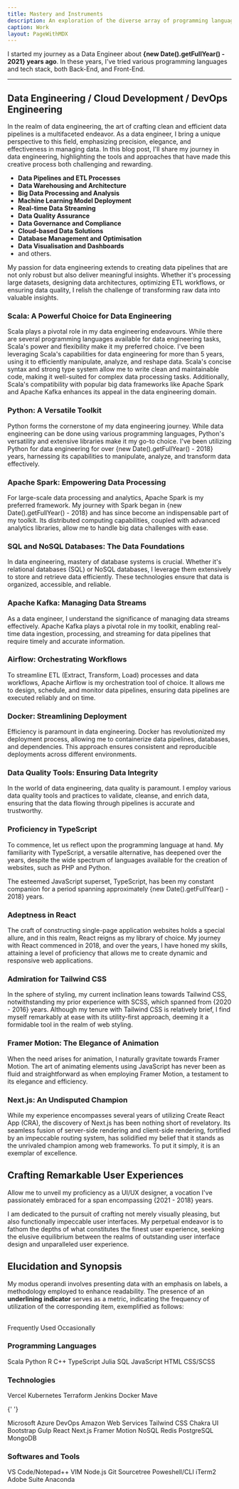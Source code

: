 ```yaml
---
title: Mastery and Instruments
description: An exploration of the diverse array of programming languages, libraries, and tools that have graced my repertoire.
caption: Work
layout: PageWithMDX
---
```



I started my journey as a Data Engineer about **{new Date().getFullYear() - 2021} years ago**. In these years, I've tried various programming languages and tech stack, both Back-End, and Front-End.

---

## Data Engineering / Cloud Development / DevOps Engineering

In the realm of data engineering, the art of crafting clean and efficient data pipelines is a multifaceted endeavor. As a data engineer, I bring a unique perspective to this field, emphasizing precision, elegance, and effectiveness in managing data. In this blog post, I'll share my journey in data engineering, highlighting the tools and approaches that have made this creative process both challenging and rewarding.

- **Data Pipelines and ETL Processes**
- **Data Warehousing and Architecture**
- **Big Data Processing and Analysis**
- **Machine Learning Model Deployment**
- **Real-time Data Streaming**
- **Data Quality Assurance**
- **Data Governance and Compliance**
- **Cloud-based Data Solutions**
- **Database Management and Optimisation**
- **Data Visualisation and Dashboards**
- and others.

My passion for data engineering extends to creating data pipelines that are not only robust but also deliver meaningful insights. Whether it's processing large datasets, designing data architectures, optimizing ETL workflows, or ensuring data quality, I relish the challenge of transforming raw data into valuable insights.

### Scala: A Powerful Choice for Data Engineering

Scala plays a pivotal role in my data engineering endeavours. While there are several programming languages available for data engineering tasks, Scala's power and flexibility make it my preferred choice. I've been leveraging Scala's capabilities for data engineering for more than 5 years, using it to efficiently manipulate, analyze, and reshape data.
Scala's concise syntax and strong type system allow me to write clean and maintainable code, making it well-suited for complex data processing tasks. Additionally, Scala's compatibility with popular big data frameworks like Apache Spark and Apache Kafka enhances its appeal in the data engineering domain.

### Python: A Versatile Toolkit

Python forms the cornerstone of my data engineering journey. While data engineering can be done using various programming languages, Python's versatility and extensive libraries make it my go-to choice. I've been utilizing Python for data engineering for over {new Date().getFullYear() - 2018} years, harnessing its capabilities to manipulate, analyze, and transform data effectively.

### Apache Spark: Empowering Data Processing

For large-scale data processing and analytics, Apache Spark is my preferred framework. My journey with Spark began in {new Date().getFullYear() - 2018} and has since become an indispensable part of my toolkit. Its distributed computing capabilities, coupled with advanced analytics libraries, allow me to handle big data challenges with ease.

### SQL and NoSQL Databases: The Data Foundations

In data engineering, mastery of database systems is crucial. Whether it's relational databases (SQL) or NoSQL databases, I leverage them extensively to store and retrieve data efficiently. These technologies ensure that data is organized, accessible, and reliable.

### Apache Kafka: Managing Data Streams

As a data engineer, I understand the significance of managing data streams effectively. Apache Kafka plays a pivotal role in my toolkit, enabling real-time data ingestion, processing, and streaming for data pipelines that require timely and accurate information.

### Airflow: Orchestrating Workflows

To streamline ETL (Extract, Transform, Load) processes and data workflows, Apache Airflow is my orchestration tool of choice. It allows me to design, schedule, and monitor data pipelines, ensuring data pipelines are executed reliably and on time.

### Docker: Streamlining Deployment

Efficiency is paramount in data engineering. Docker has revolutionized my deployment process, allowing me to containerize data pipelines, databases, and dependencies. This approach ensures consistent and reproducible deployments across different environments.

### Data Quality Tools: Ensuring Data Integrity

In the world of data engineering, data quality is paramount. I employ various data quality tools and practices to validate, cleanse, and enrich data, ensuring that the data flowing through pipelines is accurate and trustworthy.

### Proficiency in TypeScript

To commence, let us reflect upon the programming language at hand. My familiarity with TypeScript, a versatile alternative, has deepened over the years, despite the wide spectrum of languages available for the creation of websites, such as PHP and Python.

The esteemed JavaScript superset, TypeScript, has been my constant companion for a period spanning approximately {new Date().getFullYear() - 2018} years.

### Adeptness in React

The craft of constructing single-page application websites holds a special allure, and in this realm, React reigns as my library of choice. My journey with React commenced in 2018, and over the years, I have honed my skills, attaining a level of proficiency that allows me to create dynamic and responsive web applications.

### Admiration for Tailwind CSS

In the sphere of styling, my current inclination leans towards Tailwind CSS, notwithstanding my prior experience with SCSS, which spanned from {2020 - 2016} years. Although my tenure with Tailwind CSS is relatively brief, I find myself remarkably at ease with its utility-first approach, deeming it a formidable tool in the realm of web styling.

### Framer Motion: The Elegance of Animation

When the need arises for animation, I naturally gravitate towards Framer Motion. The art of animating elements using JavaScript has never been as fluid and straightforward as when employing Framer Motion, a testament to its elegance and efficiency.

### Next.js: An Undisputed Champion

While my experience encompasses several years of utilizing Create React App (CRA), the discovery of Next.js has been nothing short of revelatory. Its seamless fusion of server-side rendering and client-side rendering, fortified by an impeccable routing system, has solidified my belief that it stands as the unrivaled champion among web frameworks. To put it simply, it is an exemplar of excellence.

## Crafting Remarkable User Experiences

Allow me to unveil my proficiency as a UI/UX designer, a vocation I've passionately embraced for a span encompassing {2021 - 2018} years.

I am dedicated to the pursuit of crafting not merely visually pleasing, but also functionally impeccable user interfaces. My perpetual endeavor is to fathom the depths of what constitutes the finest user experience, seeking the elusive equilibrium between the realms of outstanding user interface design and unparalleled user experience.

## Elucidation and Synopsis

My modus operandi involves presenting data with an emphasis on labels, a methodology employed to enhance readability. The presence of an **underlining indicator** serves as a metric, indicating the frequency of utilization of the corresponding item, exemplified as follows:

<br />
<HStack spacing={8}>
  <Label indicator={100}>Frequently Used</Label>
  <Label indicator={25}>Occasionally</Label>
</HStack>

### Programming Languages

<VStack spacing={12}>
  <HStack spacing={8}>
    <Label indicator={100}>Scala</Label>
    <Label indicator={100}>Python</Label>
    <Label indicator={100}>R</Label>
    <Label indicator={100}>C++</Label>
    <Label indicator={100}>TypeScript</Label>
    <Label indicator={100}>Julia</Label>
  </HStack>
  <HStack spacing={8}>
    <Label indicator={100}>SQL</Label>
    <Label indicator={75}>JavaScript</Label>
    <Label indicator={50}>HTML</Label>
    <Label indicator={50}>CSS/SCSS</Label>
  </HStack>
</VStack>

### Technologies

<VStack spacing={12}>
  <HStack spacing={8}>
    <Label indicator={100}>Vercel</Label>
    <Label indicator={100}>Kubernetes</Label>
    <Label indicator={100}>Terraform</Label>
    <Label indicator={100}>Jenkins</Label>
    <Label indicator={100}>Docker</Label>
    <Label indicator={100}>Mave</Label>
  </HStack>

{' '}

<HStack spacing={8}>
  <Label indicator={100}>Microsoft Azure DevOps</Label>
  <Label indicator={100}>Amazon Web Services</Label>
  <Label indicator={90}>Tailwind CSS</Label>
  <Label indicator={50}>Chakra UI</Label>
  <Label indicator={50}>Bootstrap</Label>
  <Label indicator={75}>Gulp</Label>
  <Label indicator={100}>React</Label>
  <Label indicator={100}>Next.js</Label>
  <Label indicator={50}>Framer Motion</Label>
</HStack>

  <HStack spacing={8}>
    <Label indicator={85}>NoSQL</Label>
    <Label indicator={100}>Redis</Label>
    <Label indicator={100}>PostgreSQL</Label>
    <Label indicator={95}>MongoDB</Label>
  </HStack>
</VStack>

### Softwares and Tools

<VStack spacing={12}>
  <HStack spacing={8}>
    <Label indicator={100}>VS Code/Notepad++</Label>
    <Label indicator={100}>VIM</Label>
    <Label indicator={100}>Node.js</Label>
    <Label indicator={100}>Git</Label>
    <Label indicator={75}>Sourcetree</Label>
  </HStack>
  <HStack spacing={8}>
    <Label indicator={100}>Poweshell/CLI</Label>
    <Label indicator={100}>iTerm2</Label>
    <Label indicator={50}>Adobe Suite</Label>
    <Label indicator={90}>Anaconda</Label>
  </HStack>
</VStack>
